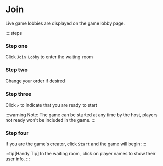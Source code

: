# Join

Live game lobbies are displayed on the game lobby page.

::::steps

### Step one

Click `Join Lobby` to enter the waiting room

### Step two

Change your order if desired

### Step three

Click `✔️` to indicate that you are ready to start

:::warning
Note: The game can be started at any time by the host, players not ready won't be included in the game.
:::

### Step four

If you are the game's creator, click `Start` and the game will begin
::::

:::tip[Handy Tip]
In the waiting room, click on player names to show their user info.
:::
